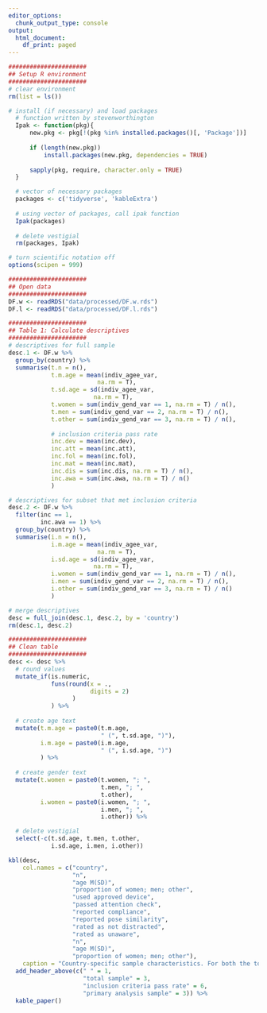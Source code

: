 ```yaml
---
editor_options:
  chunk_output_type: console
output:
  html_document:
    df_print: paged
---
```

```r
######################
## Setup R environment
######################
# clear environment
rm(list = ls())

# install (if necessary) and load packages
  # function written by stevenworthington 
  Ipak <- function(pkg){
      new.pkg <- pkg[!(pkg %in% installed.packages()[, 'Package'])]
      
      if (length(new.pkg)) 
          install.packages(new.pkg, dependencies = TRUE)
      
      sapply(pkg, require, character.only = TRUE)
  }

  # vector of necessary packages
  packages <- c('tidyverse', 'kableExtra')
  
  # using vector of packages, call ipak function
  Ipak(packages)
  
  # delete vestigial
  rm(packages, Ipak)

# turn scientific notation off
options(scipen = 999)

######################
## Open data
######################
DF.w <- readRDS("data/processed/DF.w.rds")
DF.l <- readRDS("data/processed/DF.l.rds")
```

```r
######################
## Table 1: Calculate descriptives
######################
# descriptives for full sample 
desc.1 <- DF.w %>% 
  group_by(country) %>% 
  summarise(t.n = n(),
            t.m.age = mean(indiv_agee_var,
                         na.rm = T),
            t.sd.age = sd(indiv_agee_var,
                        na.rm = T),
            t.women = sum(indiv_gend_var == 1, na.rm = T) / n(),
            t.men = sum(indiv_gend_var == 2, na.rm = T) / n(),
            t.other = sum(indiv_gend_var == 3, na.rm = T) / n(),
            
            # inclusion criteria pass rate
            inc.dev = mean(inc.dev),
            inc.att = mean(inc.att),
            inc.fol = mean(inc.fol),
            inc.mat = mean(inc.mat),
            inc.dis = sum(inc.dis, na.rm = T) / n(),
            inc.awa = sum(inc.awa, na.rm = T) / n()
            )

# descriptives for subset that met inclusion criteria 
desc.2 <- DF.w %>% 
  filter(inc == 1,
         inc.awa == 1) %>% 
  group_by(country) %>% 
  summarise(i.n = n(),
            i.m.age = mean(indiv_agee_var,
                         na.rm = T),
            i.sd.age = sd(indiv_agee_var,
                        na.rm = T),
            i.women = sum(indiv_gend_var == 1, na.rm = T) / n(),
            i.men = sum(indiv_gend_var == 2, na.rm = T) / n(),
            i.other = sum(indiv_gend_var == 3, na.rm = T) / n()
            )

# merge descriptives
desc = full_join(desc.1, desc.2, by = 'country')
rm(desc.1, desc.2)

######################
## Clean table
######################
desc <- desc %>% 
  # round values
  mutate_if(is.numeric,
            funs(round(x = .,
                       digits = 2)
                  )
            ) %>% 
  
  # create age text
  mutate(t.m.age = paste0(t.m.age, 
                          " (", t.sd.age, ")"),
         i.m.age = paste0(i.m.age,
                          " (", i.sd.age, ")")
         ) %>% 
  
  # create gender text
  mutate(t.women = paste0(t.women, "; ",
                          t.men, "; ",
                          t.other),
         i.women = paste0(i.women, "; ",
                          i.men, "; ",
                          i.other)) %>% 

  # delete vestigial
  select(-c(t.sd.age, t.men, t.other, 
            i.sd.age, i.men, i.other))
```

```r
kbl(desc,
    col.names = c("country",
                  "n",
                  "age M(SD)",
                  "proportion of women; men; other",
                  "used approved device",
                  "passed attention check",
                  "reported compliance",
                  "reported pose similarity",
                  "rated as not distracted",
                  "rated as unaware",
                  "n",
                  "age M(SD)",
                  "proportion of women; men; other"),
    caption = "Country-specific sample characteristics. For both the total sample and primary analysis sample, the table denotes the number of participants, age mean and standard deviation, and the proportion of participants who identified as a woman, man, or  other response option (e.g., gender non-conforming). The table also denotes the proportion of the total sample that (a) completed the study on an approved device, (b) passed all attention checks, (c) reported at least some compliance with the task, (d) reported that the posed expression was at least somewhat similar to an actor succesfully completing the task, (e) was rated as not distracted, and (f) was rated as completely unaware of the purpose of the study.") %>% 
  add_header_above(c(" " = 1,
                     "total sample" = 3,
                     "inclusion criteria pass rate" = 6,
                     "primary analysis sample" = 3)) %>% 
  kable_paper()
```